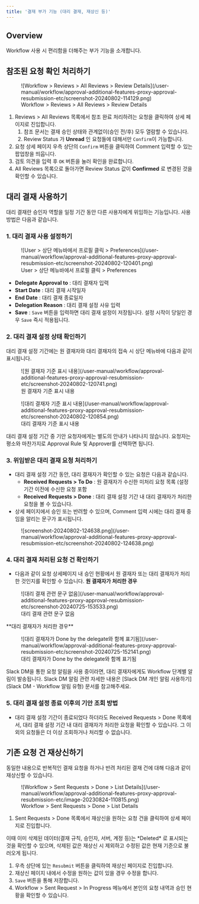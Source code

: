 ```yaml
---
title: '결재 부가 기능 (대리 결재, 재상신 등)'
---
```



## Overview

Workflow 사용 시 편리함을 더해주는 부가 기능을 소개합니다.


## 참조된 요청 확인 처리하기

<figure data-layout="center" data-align="center">
![Workflow &gt; Reviews &gt; All Reviews &gt; Review Details](/user-manual/workflow/approval-additional-features-proxy-approval-resubmission-etc/screenshot-20240802-114129.png)
<figcaption>
Workflow &gt; Reviews &gt; All Reviews &gt; Review Details
</figcaption>
</figure>

1. Reviews &gt; All Reviews 목록에서 참조 완료 처리하려는 요청을 클릭하여 상세 페이지로 진입합니다. 
    1. 참조 문서는 결재 승인 상태와 관계없이(승인 전/후) 모두 열람할 수 있습니다. 
    2. Review Status 가  **Unread**  인 요청들에 대해서만 `Confirm`이 가능합니다. 
2. 요청 상세 페이지 우측 상단의 `Confirm` 버튼을 클릭하여 Comment 입력할 수 있는 팝업창을 띄웁니다. 
3. 검토 의견을 입력 후 `OK` 버튼을 눌러 확인을 완료합니다. 
4. All Reviews 목록으로 돌아가면 Review Status 값이  **Confirmed** 로 변경된 것을 확인할 수 있습니다.



## 대리 결재 사용하기

대리 결재란 승인자 역할을 일정 기간 동안 다른 사용자에게 위임하는 기능입니다. 사용 방법은 다음과 같습니다.

### 1. 대리 결재 사용 설정하기

<figure data-layout="center" data-align="center">
![User &gt; 상단 메뉴바에서 프로필 클릭 &gt; Preferences](/user-manual/workflow/approval-additional-features-proxy-approval-resubmission-etc/screenshot-20240802-120401.png)
<figcaption>
User &gt; 상단 메뉴바에서 프로필 클릭 &gt; Preferences
</figcaption>
</figure>

*  **Delegate Approval to**  : 대리 결재자 입력 
*  **Start Date**  : 대리 결재 시작일자
*  **End Date**  : 대리 결재 종료일자
*  **Delegation Reason**  : 대리 결재 설정 사유 입력 
*  **Save**  : `Save` 버튼을 입력하면 대리 결재 설정이 저장됩니다. 설정 시작이 당일인 경우 `Save` 즉시 적용됩니다.

### 2. 대리 결재 설정 상태 확인하기

대리 결재 설정 기간에는 원 결재자와 대리 결재자의 접속 시 상단 메뉴바에 다음과 같이 표시됩니다.
<figure data-layout="center" data-align="center">
![원 결재자 기준 표시 내용](/user-manual/workflow/approval-additional-features-proxy-approval-resubmission-etc/screenshot-20240802-120741.png)
<figcaption>
원 결재자 기준 표시 내용
</figcaption>
</figure>
<figure data-layout="center" data-align="center">
![대리 결재자 기준 표시 내용](/user-manual/workflow/approval-additional-features-proxy-approval-resubmission-etc/screenshot-20240802-120854.png)
<figcaption>
대리 결재자 기준 표시 내용
</figcaption>
</figure>
<Callout type="info">
대리 결재 설정 기간 중 기안 요청자에게는 별도의 안내가 나타나지 않습니다. 요청자는 평소와 마찬가지로 Approval Rule 및 Approver를 선택하면 됩니다.
</Callout>

### 3. 위임받은 대리 결재 요청 처리하기

* 대리 결재 설정 기간 동안, 대리 결재자가 확인할 수 있는 요청은 다음과 같습니다. 
    *  **Received Requests &gt; To Do**  : 원 결재자가 수신한 미처리 요청 목록 (설정 기간 이전에 수신한 요청 포함
    *  **Received Requests &gt; Done**  : 대리 결재 설정 기간 내 대리 결재자가 처리한 요청을 볼 수 있습니다.
* 상세 페이지에서 승인 또는 반려할 수 있으며, Comment 입력 시에는 대리 결재 중임을 알리는 문구가 표시됩니다. 

<figure data-layout="center" data-align="center">
![screenshot-20240802-124638.png](/user-manual/workflow/approval-additional-features-proxy-approval-resubmission-etc/screenshot-20240802-124638.png)
</figure>

### 4. 대리 결재 처리된 요청 건 확인하기

* 다음과 같이 요청 상세페이지 내 승인 현황에서 원 결재자 또는 대리 결재자가 처리한 것인지를 확인할 수 있습니다. 
**원 결재자가 처리한 경우**
<figure data-layout="center" data-align="center">
![대리 결재 관련 문구 없음](/user-manual/workflow/approval-additional-features-proxy-approval-resubmission-etc/screenshot-20240725-153533.png)
<figcaption>
대리 결재 관련 문구 없음
</figcaption>
</figure>
**대리 결재자가 처리한 경우**
<figure data-layout="center" data-align="center">
![대리 결재자가 Done by the delegate와 함께 표기됨](/user-manual/workflow/approval-additional-features-proxy-approval-resubmission-etc/screenshot-20240725-152141.png)
<figcaption>
대리 결재자가 Done by the delegate와 함께 표기됨
</figcaption>
</figure>
<Callout type="info">
Slack DM을 통한 요청 알림을 사용 중이라면, 대리 결재자에게도 Workflow 단계별 알림이 발송됩니다. Slack DM 알림 관련 자세한 내용은 [Slack DM 개인 알림 사용하기](Slack DM - Workflow 알림 유형) 문서를 참고해주세요.
</Callout>

### 5. 대리 결재 설정 종료 이후의 기안 조회 방법

* 대리 결재 설정 기간이 종료되었다 하더라도 Received Requests &gt; Done 목록에서, 대리 결재 설정 기간 내 대리 결재자가 처리한 요청을 확인할 수 있습니다. 그 이외의 요청들은 더 이상 조회하거나 처리할 수 없습니다. 


## 기존 요청 건 재상신하기

동일한 내용으로 반복적인 결재 요청을 하거나 반려 처리된 결재 건에 대해 다음과 같이 재상신할 수 있습니다.

<figure data-layout="center" data-align="center">
![Workflow &gt; Sent Requests &gt; Done &gt; List Details](/user-manual/workflow/approval-additional-features-proxy-approval-resubmission-etc/image-20230824-110815.png)
<figcaption>
Workflow &gt; Sent Requests &gt; Done &gt; List Details
</figcaption>
</figure>

1. Sent Requests &gt; Done 목록에서 재상신을 원하는 요청 건을 클릭하여 상세 페이지로 진입합니다. 

<Callout type="info">
이때 이미 삭제된 데이터(결재 규칙, 승인자, 서버, 계정 등)는  *Deleted* 로 표시되는 것을 확인할 수 있으며, 삭제된 값은 재상신 시 제외하고 수정된 값은 현재 기준으로 불러오게 됩니다.
</Callout>

1. 우측 상단에 있는 `Resubmit` 버튼을 클릭하여 재상신 페이지로 진입합니다. 
2. 재상신 페이지 내에서 수정을 원하는 값이 있을 경우 수정을 합니다. 
3. `Save` 버튼을 통해 저장합니다.
4. Workflow &gt; Sent Request &gt; In Progress 메뉴에서 본인의 요청 내역과 승인 현황을 확인할 수 있습니다.
